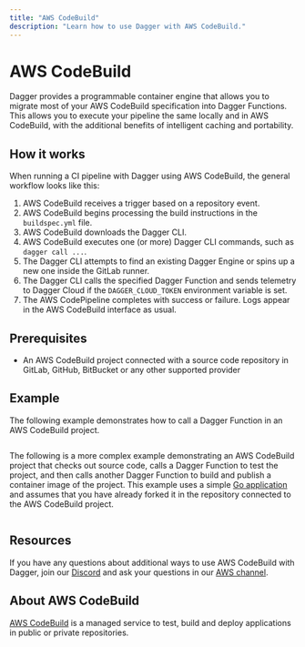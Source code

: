 ```yaml
---
title: "AWS CodeBuild"
description: "Learn how to use Dagger with AWS CodeBuild."
---
```


# AWS CodeBuild

Dagger provides a programmable container engine that allows you to migrate most of your AWS CodeBuild specification into Dagger Functions. This allows you to execute your pipeline the same locally and in AWS CodeBuild, with the additional benefits of intelligent caching and portability.

## How it works

When running a CI pipeline with Dagger using AWS CodeBuild, the general workflow looks like this:

1. AWS CodeBuild receives a trigger based on a repository event.
1. AWS CodeBuild begins processing the build instructions in the `buildspec.yml` file.
1. AWS CodeBuild downloads the Dagger CLI.
1. AWS CodeBuild executes one (or more) Dagger CLI commands, such as `dagger call ...`.
1. The Dagger CLI attempts to find an existing Dagger Engine or spins up a new one inside the GitLab runner.
1. The Dagger CLI calls the specified Dagger Function and sends telemetry to Dagger Cloud if the `DAGGER_CLOUD_TOKEN` environment variable is set.
1. The AWS CodePipeline completes with success or failure. Logs appear in the AWS CodeBuild interface as usual.

## Prerequisites

- An AWS CodeBuild project connected with a source code repository in GitLab, GitHub, BitBucket or any other supported provider

## Example

The following example demonstrates how to call a Dagger Function in an AWS CodeBuild project.

```yaml title="buildspec.yml" file=./snippets/buildspec-hello.yml
```

The following is a more complex example demonstrating an AWS CodeBuild project that checks out source code, calls a Dagger Function to test the project, and then calls another Dagger Function to build and publish a container image of the project. This example uses a simple [Go application](https://github.com/kpenfound/greetings-api) and assumes that you have already forked it in the repository connected to the AWS CodeBuild project.

```yaml title="buildspec.yml" file=./snippets/buildspec-test-build.yml
```

## Resources

If you have any questions about additional ways to use AWS CodeBuild with Dagger, join our [Discord](https://discord.gg/dagger-io) and ask your questions in our [AWS channel](https://discord.com/channels/707636530424053791/1122940682714222752).

## About AWS CodeBuild

[AWS CodeBuild](https://aws.amazon.com/codebuild/) is a managed service to test, build and deploy applications in public or private repositories.
